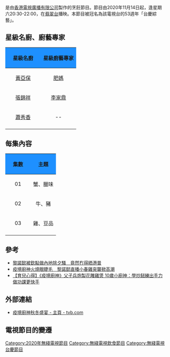 {{UTC+8}}
{{無綫節目
| 中文節目名    = 疫境廚神秋冬盛宴
| 英文節目名    = 2020 Summer Chef Working Title
| 別名         =
| 圖片         =
| 翡翠台首播日期 = 2020年11月14日 至 11月28日
| 翡翠台首播時間 = 逢星期六 20:30至22:00
| 監製         = [[張志明_(監製)|張志明]]、[[鄭瑜盛|鄭瑜盛]]
| 編導         = 葉鷹傑、呂家興、李華麗
| 編審         = [[馬嘉茵|馬嘉茵]]、[[潘志恒|潘志恒]]
| 集數         = 3
| 類型         = 烹飪
| 製作公司     = [[電視廣播有限公司|電視廣播有限公司]]
| 外景         = {{HKG}}
| 主持         = [[黎諾懿|黎諾懿]]、[[林盛斌|林盛斌]]、[[黃庭鋒|黃庭鋒]]、[[戴祖儀|戴祖儀]]
| 旁白         = 
| 網頁         = https://programme.tvb.com/foodandtravel/2020summerchefworkingtitle
}}
{{engname|《疫境廚神秋冬盛宴》|2020 Summer Chef Working Title}} 是由[[香港|香港]][[電視廣播有限公司|電視廣播有限公司]]製作的烹飪節目。節目由2020年11月14日起，逢星期六20:30-22:00，在[[翡翠台|翡翠台]]播映。本節目被冠名為該電視台的53週年「台慶綜藝」。

==星級名廚、廚藝專家==
{|class="wikitable sortable" style="width:50%"
|-style="color:white" align="center"
!width="5%" style="background-color:dodgerblue"|星級名廚!!width="5%" style="background-color:dodgerblue"|星級廚藝專家
|-
|align="center"|[[黃亞保|黃亞保]]||align="center"|[[肥媽|肥媽]]
|-
|align="center"|[[張錦祥|張錦祥]]||align="center"|[[李家鼎|李家鼎]]
|-
|align="center"|[[蕭秀香|蕭秀香]]||align="center"|--
|-
|}

==每集內容==
{|class="wikitable sortable" style="width:50%"
|-style="color:white" align="center"
!width="5%" style="background-color:dodgerblue"|集數!!width="5%" style="background-color:dodgerblue"|主題
|-
|align="center"|01||align="center"|蟹、臘味
|-
|align="center"|02||align="center"|牛、豬
|-
|align="center"|03||align="center"|雞、豆品
|-
|}

==參考==
*[https://hk.on.cc/hk/bkn/cnt/entertainment/20201212/bkn-20201212213008704-1212_00862_001.html  黎諾懿被欽點做內地除夕騷　竟然冇得晒港普]
*[https://hk.on.cc/hk/bkn/cnt/entertainment/20201217/bkn-20201217221501423-1217_00862_001.html  疫境廚神火燒眼睫毛　黎諾懿直播小春雞突襲掀高潮]
*[https://topick.hket.com/article/2828963/%E3%80%90%E8%82%B2%E5%85%92%E5%BF%83%E5%BE%97%E3%80%91%E3%80%8A%E7%96%AB%E5%A2%83%E5%BB%9A%E7%A5%9E%E3%80%8B%E7%88%B6%E5%AD%90%E5%85%B5%E7%82%AE%E8%A3%BD%E8%8A%B1%E9%9B%95%E9%9B%9E%E7%85%B2%20%20%2010%E6%AD%B2%E5%B0%8F%E5%BB%9A%E7%A5%9E%EF%BC%9A%E5%AD%B8%E7%82%92%E9%A4%B8%E7%B7%B4%E5%87%BA%E6%89%8B%E5%8A%9B%E5%81%9A%E5%8A%9F%E8%AA%B2%E6%9B%B4%E5%BF%AB%E6%89%8B  【育兒心得】《疫境廚神》父子兵炮製花雕雞煲 10歲小廚神：學炒餸練出手力做功課更快手]

==外部連結==
*[https://programme.tvb.com/foodandtravel/2020summerchefworkingtitle/  疫境廚神秋冬盛宴 - 主頁 - tvb.com] {{Wayback|url=https://programme.tvb.com/foodandtravel/2020summerchefworkingtitle/ |date=20210116125831 }}

==電視節目的變遷==
{{電視節目的變遷
|電視台={{HKG}} [[無綫電視|無綫電視]][[翡翠台|翡翠台]]
|播放檔次=星期六 20:30－22:00（首播）
|節目名稱=疫境廚神秋冬盛宴<br>（2020年11月14日—11月28日）
|上一節目=[[食神|食神]]<br>（2020年11月7日）
|下一節目=[[歡樂滿東華|歡樂滿東華]]2020<br>（2020年12月5日）
}}

[[Category:2020年無綫電視節目|Category:2020年無綫電視節目]]
[[Category:無綫電視飲食節目|Category:無綫電視飲食節目]]
[[Category:無綫電視台慶節目|Category:無綫電視台慶節目]]